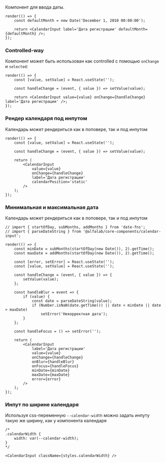 
Компонент для ввода даты.

```tsx live
render(() => {
    const defaultMonth = new Date('December 1, 2010 00:00:00');

    return <CalendarInput label='Дата регистрации' defaultMonth={defaultMonth} />;
});
```

### Controlled-way

Компонент может быть использован как controlled с помощью `onChange` и `selected`:

```tsx live
render(() => {
    const [value, setValue] = React.useState('');

    const handleChange = (event, { value }) => setValue(value);

    return <CalendarInput value={value} onChange={handleChange} label='Дата регистрации' />;
});
```

### Рендер календаря под инпутом

Календарь может рендериться как в поповере, так и под инпутом

```tsx live
render(() => {
    const [value, setValue] = React.useState('');

    const handleChange = (event, { value }) => setValue(value);

    return (
        <CalendarInput
            value={value}
            onChange={handleChange}
            label='Дата регистрации'
            calendarPosition='static'
        />
    );
});
```

### Минимальная и максимальная дата

Календарь может рендериться как в поповере, так и под инпутом

```tsx live
// import { startOfDay, subMonths, addMonths } from 'date-fns';
// import { parseDateString } from '@alfalab/core-components/calendar-input';

render(() => {
    const minDate = subMonths(startOfDay(new Date()), 2).getTime();
    const maxDate = addMonths(startOfDay(new Date()), 2).getTime();

    const [error, setError] = React.useState('');
    const [value, setValue] = React.useState('');

    const handleChange = (event, { value }) => {
        setValue(value);
    };

    const handleBlur = event => {
        if (value) {
            const date = parseDateString(value);
            if (Number.isNaN(date.getTime()) || date < minDate || date > maxDate)
                setError('Некорректная дата');
        }
    };

    const handleFocus = () => setError('');

    return (
        <CalendarInput
            label='Дата регистрации'
            value={value}
            onChange={handleChange}
            onBlur={handleBlur}
            onFocus={handleFocus}
            minDate={minDate}
            maxDate={maxDate}
            error={error}
        />
    );
});
```

### Инпут по ширине календаря

Используя css-переменную `--calendar-width` можно задать инпуту такую же ширину, как у компонента календаря

```tsx
/*
.calendarWidth {
    width: var(--calendar-width);
}
*/

<CalendarInput className={styles.calendarWidth} />
```
